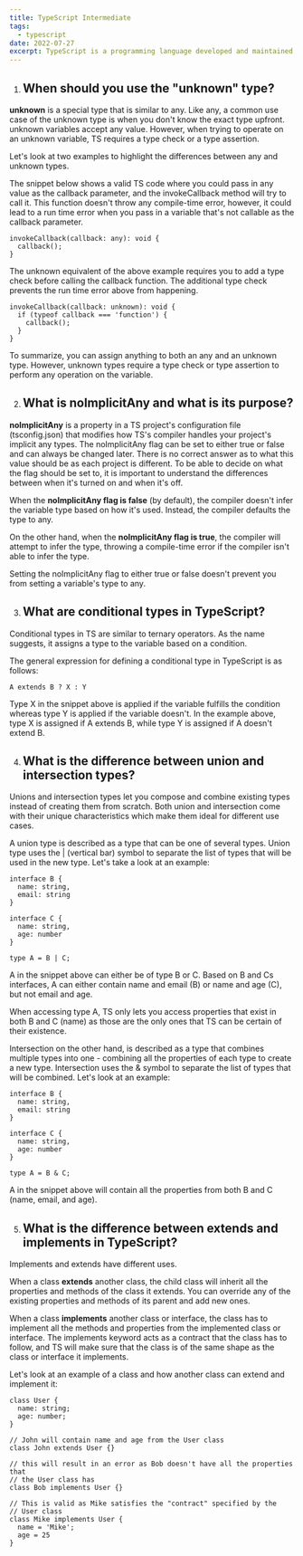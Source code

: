 ```yaml
---
title: TypeScript Intermediate
tags:
  - typescript
date: 2022-07-27
excerpt: TypeScript is a programming language developed and maintained by Microsoft. It is a strict syntactical superset of JS and adds optional static typing to the language. It is designed for the development of large applications and transpiles to JS.
---
```


01. ## When should you use the "unknown" type?

**unknown** is a special type that is similar to any. Like any, a common use case of the unknown type is when you don't know the exact type upfront. unknown variables accept any value. However, when trying to operate on an unknown variable, TS requires a type check or a type assertion. 

Let's look at two examples to highlight the differences between any and unknown types.

The snippet below shows a valid TS code where you could pass in any value as the callback parameter, and the invokeCallback method will try to call it. This function doesn't throw any compile-time error, however, it could lead to a run time error when you pass in a variable that's not callable as the callback parameter.

```
invokeCallback(callback: any): void {
  callback();
}
```

The unknown equivalent of the above example requires you to add a type check before calling the callback function. The additional type check prevents the run time error above from happening.

```
invokeCallback(callback: unknown): void {
  if (typeof callback === 'function') {
    callback();
  }
}
```

To summarize, <span className="yellowHighlight">you can assign anything to both an any and an unknown type. However, unknown types require a type check or type assertion to perform any operation on the variable.</span>

02. ## What is noImplicitAny and what is its purpose?

**noImplicitAny** is a property in a TS project's configuration file (tsconfig.json) that modifies how TS's compiler handles your project's implicit any types. The noImplicitAny flag can be set to either true or false and can always be changed later. There is no correct answer as to what this value should be as each project is different. To be able to decide on what the flag should be set to, it is important to understand the differences between when it's turned on and when it's off.

When the **noImplicitAny flag is false** (by default), the compiler doesn't infer the variable type based on how it's used. Instead, the compiler defaults the type to any.

On the other hand, when the **noImplicitAny flag is true**, the compiler will attempt to infer the type, throwing a compile-time error if the compiler isn't able to infer the type.

Setting the noImplicitAny flag to either true or false doesn't prevent you from setting a variable's type to any.

03. ## What are conditional types in TypeScript?

Conditional types in TS are similar to ternary operators. As the name suggests, it assigns a type to the variable based on a condition.

The general expression for defining a conditional type in TypeScript is as follows:

```
A extends B ? X : Y
```

Type X in the snippet above is applied if the variable fulfills the condition whereas type Y is applied if the variable doesn't. In the example above, type X is assigned if A extends B, while type Y is assigned if A doesn't extend B.

04. ## What is the difference between union and intersection types?

Unions and intersection types let you compose and combine existing types instead of creating them from scratch. Both union and intersection come with their unique characteristics which make them ideal for different use cases.

A union type is described as a type that can be one of several types. Union type uses the | (vertical bar) symbol to separate the list of types that will be used in the new type. Let's take a look at an example:

```
interface B {
  name: string,
  email: string
}

interface C {
  name: string,
  age: number
}

type A = B | C;
```

A in the snippet above can either be of type B or C. Based on B and Cs interfaces, A can either contain name and email (B) or name and age (C), but not email and age.

When accessing type A, TS only lets you access properties that exist in both B and C (name) as those are the only ones that TS can be certain of their existence.

Intersection on the other hand, is described as a type that combines multiple types into one - combining all the properties of each type to create a new type. Intersection uses the & symbol to separate the list of types that will be combined. Let's look at an example:

```
interface B {
  name: string,
  email: string
}

interface C {
  name: string,
  age: number
}

type A = B & C;
```

A in the snippet above will contain all the properties from both B and C (name, email, and age).

05. ## What is the difference between extends and implements in TypeScript?

Implements and extends have different uses.

When a class **extends** another class, the child class will inherit all the properties and methods of the class it extends. You can override any of the existing properties and methods of its parent and add new ones.

When a class **implements** another class or interface, the class has to implement all the methods and properties from the implemented class or interface. The implements keyword acts as a contract that the class has to follow, and TS will make sure that the class is of the same shape as the class or interface it implements.

Let's look at an example of a class and how another class can extend and implement it: 

```
class User {
  name: string;
  age: number;
}

// John will contain name and age from the User class
class John extends User {}

// this will result in an error as Bob doesn't have all the properties that
// the User class has
class Bob implements User {}

// This is valid as Mike satisfies the "contract" specified by the 
// User class
class Mike implements User {
  name = 'Mike';
  age = 25
}
```